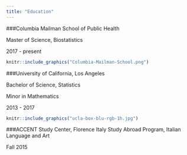 ```yaml
---
title: "Education"
---
```




###Columbia Mailman School of Public Health 

Master of Science, Biostatistics

2017 - present


```r
knitr::include_graphics("Columbia-Mailman-School.png")
```



###University of California, Los Angeles

Bachelor of Science, Statistics

Minor in Mathematics

2013 - 2017
```r
knitr::include_graphics("ucla-box-blu-rgb-1h.jpg")
```



###ACCENT Study Center, Florence Italy
Study Abroad Program, Italian Language and Art 

Fall 2015